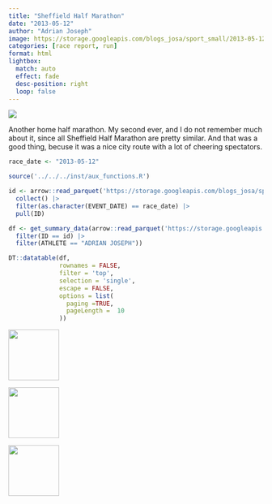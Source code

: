 ```yaml
---
title: "Sheffield Half Marathon"
date: "2013-05-12"
author: "Adrian Joseph"
image: https://storage.googleapis.com/blogs_josa/sport_small/2013-05-12_SHEFFIELD_HALF_MARATHON/img/00.png
categories: [race report, run]
format: html
lightbox:
  match: auto
  effect: fade
  desc-position: right
  loop: false
---
```


![](https://storage.googleapis.com/blogs_josa/sport_small/2013-05-12_SHEFFIELD_HALF_MARATHON/img/00.png)

Another home half marathon. My second ever, and I do not remember much about it, since all Sheffield Half Marathon are pretty similar. And that was a good thing, becuse it was a nice city route with a lot of cheering spectators.

```r
race_date <- "2013-05-12"

source('../../../inst/aux_functions.R')

id <- arrow::read_parquet('https://storage.googleapis.com/blogs_josa/sport/parquets/main_dataset.parquet') |>
  collect() |>
  filter(as.character(EVENT_DATE) == race_date) |>
  pull(ID)

df <- get_summary_data(arrow::read_parquet('https://storage.googleapis.com/blogs_josa/sport/parquets/all_results.parquet') |>
  filter(ID == id) |>
  filter(ATHLETE == "ADRIAN JOSEPH"))

DT::datatable(df,
              rownames = FALSE,
              filter = 'top',
              selection = 'single',
              escape = FALSE,
              options = list(
                paging =TRUE,
                pageLength =  10
              ))
```


::: {layout-ncol=4}
![](https://storage.googleapis.com/blogs_josa/sport_small/2013-05-12_SHEFFIELD_HALF_MARATHON/img/00.png){ width="100" group="hi" }

![](https://storage.googleapis.com/blogs_josa/sport_small/2013-05-12_SHEFFIELD_HALF_MARATHON/img/01.png){ width="100" group="hi" }

![](https://storage.googleapis.com/blogs_josa/sport_small/2013-05-12_SHEFFIELD_HALF_MARATHON/img/02.png){ width="100" group="hi" }


:::
